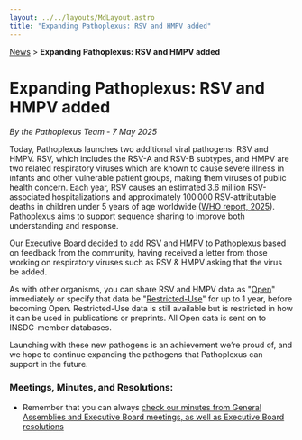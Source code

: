 ```yaml
---
layout: ../../layouts/MdLayout.astro
title: "Expanding Pathoplexus: RSV and HMPV added"
---
```


<div>
    <a href="/news">News</a> > <b>Expanding Pathoplexus: RSV and HMPV added</b>
</div>

# Expanding Pathoplexus: RSV and HMPV added

*By the Pathoplexus Team - 7 May 2025*

Today, Pathoplexus launches two additional viral pathogens: RSV and HMPV. RSV, which includes the RSV-A and RSV-B subtypes, and HMPV are two related respiratory viruses which are known to cause severe illness in infants and other vulnerable patient groups, making them viruses of public health concern. Each year, RSV causes an estimated 3.6 million RSV-associated hospitalizations and approximately 100 000 RSV-attributable deaths in children under 5 years of age worldwide ([WHO report, 2025](https://www.who.int/news-room/fact-sheets/detail/respiratory-syncytial-virus-(rsv))).  Pathoplexus aims to support sequence sharing to improve both understanding and response.

Our Executive Board [decided to add](/about/governance/minutes/2025-04-11_PathoplexusEBmeeting_summary.pdf) RSV and HMPV to Pathoplexus based on feedback from the community, having received a letter from those working on respiratory viruses such as RSV & HMPV asking that the virus be added. 

As with other organisms, you can share RSV and HMPV data as "[Open](/about/terms-of-use/open-data)" immediately or specify that data be "[Restricted-Use](/about/terms-of-use/restricted-data)" for up to 1 year, before becoming Open. Restricted-Use data is still available but is restricted in how it can be used in publications or preprints. All Open data is sent on to INSDC-member databases.

Launching with these new pathogens is an achievement we’re proud of, and we hope to continue expanding the pathogens that Pathoplexus can support in the future.


### Meetings, Minutes, and Resolutions:
- Remember that you can always [check our minutes from General Assemblies and Executive Board meetings, as well as Executive Board resolutions](/about/governance/minutes)

